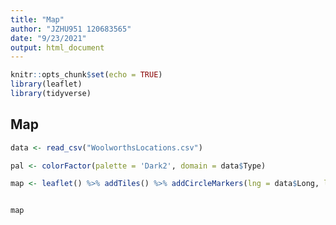 ```yaml
---
title: "Map"
author: "JZHU951 120683565"
date: "9/23/2021"
output: html_document
---
```


```r
knitr::opts_chunk$set(echo = TRUE)
library(leaflet)
library(tidyverse)
```

## Map

```r
data <- read_csv("WoolworthsLocations.csv")

pal <- colorFactor(palette = 'Dark2', domain = data$Type)

map <- leaflet() %>% addTiles() %>% addCircleMarkers(lng = data$Long, lat = data$Lat, radius = 10, color = pal(data$Type), label = data$Store)


map
```
